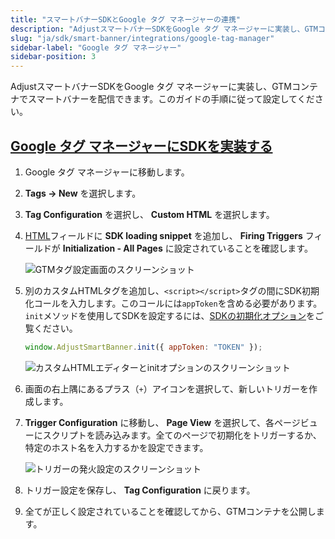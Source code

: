 ```yaml
---
title: "スマートバナーSDKとGoogle タグ マネージャーの連携"
description: "AdjustスマートバナーSDKをGoogle タグ マネージャーに実装し、GTMコンテナでスマートバナーを配信できます。"
slug: "ja/sdk/smart-banner/integrations/google-tag-manager"
sidebar-label: "Google タグ マネージャー"
sidebar-position: 3
---
```


AdjustスマートバナーSDKをGoogle タグ マネージャーに実装し、GTMコンテナでスマートバナーを配信できます。このガイドの手順に従って設定してください。

## [Google タグ マネージャーにSDKを実装する](integrate-the-sdk-in-google-tag-manager)

1. Google タグ マネージャーに移動します。

2. **Tags → New** を選択します。

3. **Tag Configuration** を選択し、 **Custom HTML** を選択します。

4. [HTML](/en/sdk/smart-banner#using-a-cdn)フィールドに **SDK loading snippet** を追加し、 **Firing Triggers** フィールドが **Initialization \- All Pages** に設定されていることを確認します。

   ![GTMタグ設定画面のスクリーンショット](@images/smart-banner-sdk/gtm/1-gtm-configuration.png)

5. 別のカスタムHTMLタグを追加し、`<script></script>`タグの間にSDK初期化コールを入力します。このコールには`appToken`を含める必要があります。`init`メソッドを使用してSDKを設定するには、[SDKの初期化オプション](/en/sdk/smart-banner/init-options)をご覧ください。

   ```js
   window.AdjustSmartBanner.init({ appToken: "TOKEN" });
   ```

   ![カスタムHTMLエディターとinitオプションのスクリーンショット](@images/smart-banner-sdk/gtm/2-init-options.png)

6. 画面の右上隅にあるプラス（`+`）アイコンを選択して、新しいトリガーを作成します。

7. **Trigger Configuration** に移動し、 **Page View** を選択して、各ページビューにスクリプトを読み込みます。全てのページで初期化をトリガーするか、特定のホスト名を入力するかを設定できます。

   ![トリガーの発火設定のスクリーンショット](@images/smart-banner-sdk/gtm/3-trigger-config.png)

8. トリガー設定を保存し、 **Tag Configuration** に戻ります。

9. 全てが正しく設定されていることを確認してから、GTMコンテナを公開します。
